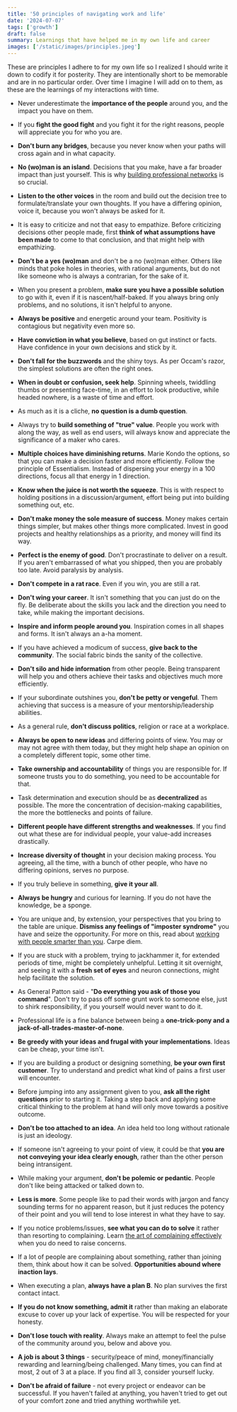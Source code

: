 ```yaml
---
title: '50 principles of navigating work and life'
date: '2024-07-07'
tags: ['growth']
draft: false
summary: Learnings that have helped me in my own life and career
images: ['/static/images/principles.jpeg']
---
```


These are principles I adhere to for my own life so I realized I should write it down to codify it for posterity. They are intentionally short to be memorable and are in no particular order. Over time I imagine I will add on to them, as these are the learnings of my interactions with time.

- Never underestimate the **importance of the people** around you, and the impact you have on them.

- If you **fight the good fight** and you fight it for the right reasons, people will appreciate you for who you are.

- **Don't burn any bridges**, because you never know when your paths will cross again and in what capacity.

- **No (wo)man is an island**. Decisions that you make, have a far broader impact than just yourself. This is why [building professional networks](/posts/network) is so crucial.

- **Listen to the other voices** in the room and build out the decision tree to formulate/translate your own thoughts. If you have a differing opinion, voice it, because you won't always be asked for it.

- It is easy to criticize and not that easy to empathize. Before criticizing decisions other people made, first **think of what assumptions have been made** to come to that conclusion, and that might help with empathizing.

- **Don't be a yes (wo)man** and don't be a no (wo)man either. Others like minds that poke holes in theories, with rational arguments, but do not like someone who is always a contrarian, for the sake of it.

- When you present a problem, **make sure you have a possible solution** to go with it, even if it is nascent/half-baked. If you always bring only problems, and no solutions, it isn't helpful to anyone.

- **Always be positive** and energetic around your team. Positivity is contagious but negativity even more so.

- **Have conviction in what you believe**, based on gut instinct or facts. Have confidence in your own decisions and stick by it.

- **Don't fall for the buzzwords** and the shiny toys. As per Occam's razor, the simplest solutions are often the right ones.

- **When in doubt or confusion, seek help**. Spinning wheels, twiddling thumbs or presenting face-time, in an effort to look productive, while headed nowhere, is a waste of time and effort.

- As much as it is a cliche, **no question is a dumb question**.

- Always try to **build something of "true" value**. People you work with along the way, as well as end users, will always know and appreciate the significance of a maker who cares.

- **Multiple choices have diminishing returns**. Marie Kondo the options, so that you can make a decision faster and more efficiently. Follow the principle of Essentialism. Instead of dispersing your energy in a 100 directions, focus all that energy in 1 direction.

- **Know when the juice is not worth the squeeze**. This is with respect to holding positions in a discussion/argument, effort being put into building something out, etc.

- **Don't make money the sole measure of success**. Money makes certain things simpler, but makes other things more complicated. Invest in good projects and healthy relationships as a priority, and money will find its way.

- **Perfect is the enemy of good**. Don't procrastinate to deliver on a result. If you aren't embarrassed of what you shipped, then you are probably too late. Avoid paralysis by analysis.

- **Don't compete in a rat race**. Even if you win, you are still a rat.

- **Don't wing your career**. It isn't something that you can just do on the fly. Be deliberate about the skills you lack and the direction you need to take, while making the important decisions.

- **Inspire and inform people around you**. Inspiration comes in all shapes and forms. It isn't always an a-ha moment.

- If you have achieved a modicum of success, **give back to the community**. The social fabric binds the sanity of the collective.

- **Don't silo and hide information** from other people. Being transparent will help you and others achieve their tasks and objectives much more efficiently.

- If your subordinate outshines you, **don't be petty or vengeful**. Them achieving that success is a measure of your mentorship/leadership abilities.

- As a general rule, **don't discuss politics**, religion or race at a workplace.

- **Always be open to new ideas** and differing points of view. You may or may not agree with them today, but they might help shape an opinion on a completely different topic, some other time.

- **Take ownership and accountability** of things you are responsible for. If someone trusts you to do something, you need to be accountable for that.

- Task determination and execution should be as **decentralized** as possible. The more the concentration of decision-making capabilities, the more the bottlenecks and points of failure.

- **Different people have different strengths and weaknesses**. If you find out what these are for individual people, your value-add increases drastically.

- **Increase diversity of thought** in your decision making process. You agreeing, all the time, with a bunch of other people, who have no differing opinions, serves no purpose.

- If you truly believe in something, **give it your all**.

- **Always be hungry** and curious for learning. If you do not have the knowledge, be a sponge.

- You are unique and, by extension, your perspectives that you bring to the table are unique. **Dismiss any feelings of "imposter syndrome"** you have and seize the opportunity. For more on this, read about [working with people smarter than you](/posts/imposter). Carpe diem.

- If you are stuck with a problem, trying to jackhammer it, for extended periods of time, might be completely unhelpful. Letting it sit overnight, and seeing it with a **fresh set of eyes** and neuron connections, might help facilitate the solution.

- As General Patton said - "**Do everything you ask of those you command**". Don't try to pass off some grunt work to someone else, just to shirk responsibility, if you yourself would never want to do it.

- Professional life is a fine balance between being a **one-trick-pony and a jack-of-all-trades-master-of-none**.

- **Be greedy with your ideas and frugal with your implementations**. Ideas can be cheap, your time isn't.

- If you are building a product or designing something, **be your own first customer**. Try to understand and predict what kind of pains a first user will encounter.

- Before jumping into any assignment given to you, **ask all the right questions** prior to starting it. Taking a step back and applying some critical thinking to the problem at hand will only move towards a positive outcome.

- **Don't be too attached to an idea**. An idea held too long without rationale is just an ideology.

- If someone isn't agreeing to your point of view, it could be that **you are not conveying your idea clearly enough**, rather than the other person being intransigent.

- While making your argument, **don't be polemic or pedantic**. People don't like being attacked or talked down to.

- **Less is more**. Some people like to pad their words with jargon and fancy sounding terms for no apparent reason, but it just reduces the potency of their point and you will tend to lose interest in what they have to say.

- If you notice problems/issues, **see what you can do to solve** it rather than resorting to complaining. Learn [the art of complaining effectively](/posts/complaining) when you do need to raise concerns.

- If a lot of people are complaining about something, rather than joining them, think about how it can be solved. **Opportunities abound where inaction lays**.

- When executing a plan, **always have a plan B**. No plan survives the first contact intact.

- **If you do not know something, admit it** rather than making an elaborate excuse to cover up your lack of expertise. You will be respected for your honesty.

- **Don't lose touch with reality**. Always make an attempt to feel the pulse of the community around you, below and above you.

- **A job is about 3 things** - security/peace of mind, money/financially rewarding and learning/being challenged. Many times, you can find at most, 2 out of 3 at a place. If you find all 3, consider yourself lucky.

- **Don't be afraid of failure** - not every project or endeavor can be successful. If you haven't failed at anything, you haven't tried to get out of your comfort zone and tried anything worthwhile yet.

